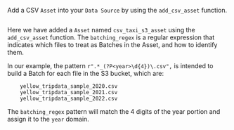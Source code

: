 Add a CSV `Asset` into your `Data Source` by using the `add_csv_asset` function.

```python name="docs/docusaurus/docs/snippets/aws_cloud_storage_pandas.py get_pandas_s3_asset"
```

Here we have added a `Asset` named `csv_taxi_s3_asset` using the `add_csv_asset` function. The `batching_regex` is a regular expression that 
indicates which files to treat as Batches in the Asset, and how to identify them. 

In our example, the pattern `r".*_(?P<year>\d{4})\.csv",` is intended to build a Batch for each file in the S3 bucket, which are:

```
    yellow_tripdata_sample_2020.csv
    yellow_tripdata_sample_2021.csv
    yellow_tripdata_sample_2022.csv
```

The `batching_regex` pattern will match the 4 digits of the year portion and assign it to the `year` domain.

